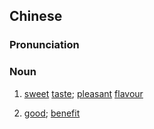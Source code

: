 {{also|甜头}}
==Chinese==
{{zh-forms|s=甜头}}

===Pronunciation===
{{zh-pron
|m=tiántou,er=y
|c=tim4 tau4-2
|mn=tiⁿ-thâu
|cat=n
}}

===Noun===
{{zh-noun}}

# [[sweet]] [[taste]]; [[pleasant]] [[flavour]]
# {{lb|zh|figurative}} [[good]]; [[benefit]]